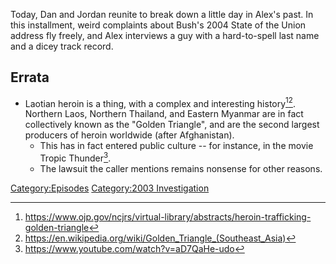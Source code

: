 {{DEFAULTSORT:
    #_EPISODE_0789:January 26, 2004
}}{{Episode
    | title           = January 26, 2004
    | caption         = Listen to this episode on [https://knowledgefight.libsyn.com/789-january-26-2004 Libsyn] [https://open.spotify.com/episode/5Cqm4ydk7Of3DfWJZXAa2q Spotify], Read the [[Transcript/789: January 26, 2004|Unofficial Transcript]]
    | episodeNumber   = 789
    | length          = 01:31:42
    | airDate         = March 27, 2023
    | coverageDate    = January 26, 2004
    | episodeType     = [[:Category:2003 Investigation|2003 Investigation]]
    | appearance      = [[Davis Lurmann]]
    | previousEpisode = [[788: Mike Rothschild Returns]]
    | nextEpisode     = [[790: March 27-28, 2023]]
}}

{{Stub}}

Today, Dan and Jordan reunite to break down a little day in Alex's past.  In this installment, weird complaints about Bush's 2004 State of the Union address fly freely, and Alex interviews a guy with a hard-to-spell last name and a dicey track record.

==Errata==

*Laotian heroin is a thing, with a complex and interesting history<ref>https://www.ojp.gov/ncjrs/virtual-library/abstracts/heroin-trafficking-golden-triangle</ref><ref>https://en.wikipedia.org/wiki/Golden_Triangle_(Southeast_Asia)</ref>. Northern Laos, Northern Thailand, and Eastern Myanmar are in fact collectively known as the "Golden Triangle", and are the second largest producers of heroin worldwide (after Afghanistan).
**This has in fact entered public culture -- for instance, in the movie Tropic Thunder<ref>https://www.youtube.com/watch?v=aD7QaHe-udo</ref>.
**The lawsuit the caller mentions remains nonsense for other reasons.

[[Category:Episodes]]
[[Category:2003 Investigation]]

